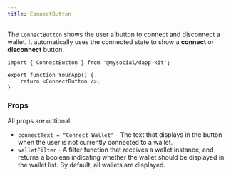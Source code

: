 ```yaml
---
title: ConnectButton
---
```



The `ConnectButton` shows the user a button to connect and disconnect a wallet. It automatically
uses the connected state to show a **connect** or **disconnect** button.

```tsx
import { ConnectButton } from '@mysocial/dapp-kit';

export function YourApp() {
	return <ConnectButton />;
}
```

<ConnectButtonExample />

### Props

All props are optional.

- `connectText = "Connect Wallet"` - The text that displays in the button when the user is not
  currently connected to a wallet.
- `walletFilter` - A filter function that receives a wallet instance, and returns a boolean
  indicating whether the wallet should be displayed in the wallet list. By default, all wallets are
  displayed.
